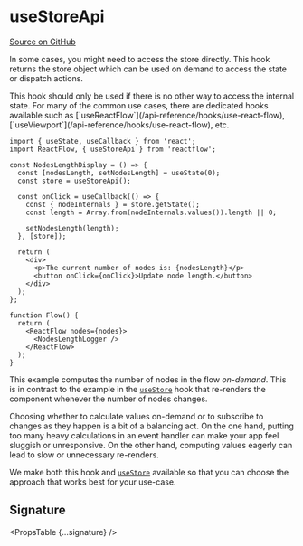 
# useStoreApi

[Source on GitHub](https://github.com/wbkd/react-flow/blob/bacaa99c73b347856f63c5d495f5a0829be1e431/packages/core/src/hooks/useStore.ts/#L26)

In some cases, you might need to access the store directly. This hook returns the store object which can be used on demand to access the state or dispatch actions.

<Callout type="info">
  This hook should only be used if there is no other way to access the internal
  state. For many of the common use cases, there are dedicated hooks available
  such as [`useReactFlow`](/api-reference/hooks/use-react-flow),
  [`useViewport`](/api-reference/hooks/use-react-flow), etc.
</Callout>

```tsx
import { useState, useCallback } from 'react';
import ReactFlow, { useStoreApi } from 'reactflow';

const NodesLengthDisplay = () => {
  const [nodesLength, setNodesLength] = useState(0);
  const store = useStoreApi();

  const onClick = useCallback(() => {
    const { nodeInternals } = store.getState();
    const length = Array.from(nodeInternals.values()).length || 0;

    setNodesLength(length);
  }, [store]);

  return (
    <div>
      <p>The current number of nodes is: {nodesLength}</p>
      <button onClick={onClick}>Update node length.</button>
    </div>
  );
};

function Flow() {
  return (
    <ReactFlow nodes={nodes}>
      <NodesLengthLogger />
    </ReactFlow>
  );
}
```

This example computes the number of nodes in the flow _on-demand_. This is in
contrast to the example in the [`useStore`](/api-reference/hooks/use-store) hook that re-renders
the component whenever the number of nodes changes.

Choosing whether to calculate values on-demand or to subscribe to changes as they
happen is a bit of a balancing act. On the one hand, putting too many heavy
calculations in an event handler can make your app feel sluggish or unresponsive.
On the other hand, computing values eagerly can lead to slow or unnecessary
re-renders.

We make both this hook and [`useStore`](/api-reference/hooks/use-store) available so that you can
choose the approach that works best for your use-case.

## Signature

<PropsTable {...signature} />
